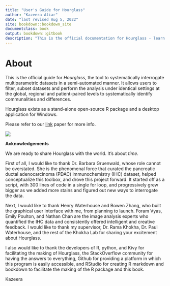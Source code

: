 ```yaml
--- 
title: "User's Guide for Hourglass"
author: "Kazeera Aliar"
date: "last revised Aug 5, 2022"
site: bookdown::bookdown_site
documentclass: book
output: bookdown::gitbook
description: "This is the official documentation for Hourglass - learn how to install and utilize the tool."
---
```


# About

This is the official guide for _Hourglass_, the tool to systematically interrogate multiparametric datasets in a semi-automated manner. It allows users to filter, subset  datasets and perform the analysis under identical settings at the global, regional and patient-paired levels to systematically identify communalities and differences. 

Hourglass exists as a stand-alone open-source R package and a desktop application for Windows. 
  
Please refer to our [link]() paper for more info.  

![](images/Hourglass_logo-removebg.png)

**Acknowledgements**

We are ready to share Hourglass with the world. It's about _time_.

First of all, I would like to thank Dr. Barbara Gruenwald, whose role cannot be overstated. She is the phenomenal force that curated the pancreatic ductal adenocarcinoma (PDAC) immunochemistry (IHC) dataset, helped conceptualize this toolbox, and drove this project forward. It started off as a script, with 300 lines of code in a single for loop, and progressively grew bigger as we added more stains and figured out new ways to interrogate the data. 

Next, I would like to thank Henry Waterhouse and Bowen Zhang, who built the graphical user interface with me, from planning to launch. Foram Vyas, Emily Poulton, and Nathan Chan are the image analysis experts who quantified the IHC data and consistently offered intelligent and creative feedback. I would like to thank my supervisor, Dr. Rama Khokha, Dr. Paul Waterhouse, and the rest of the Khokha Lab for sharing your excitement about Hourglass.

I also would like to thank the developers of R, python, and Kivy for facilitating the making of Hourglass, the StackOverflow community for having the answers to everything, Github for providing a platform in which this program is easily accessible, and RStudio for creating R markdown and bookdown to facilitate the making of the R package and this book. 

Kazeera

